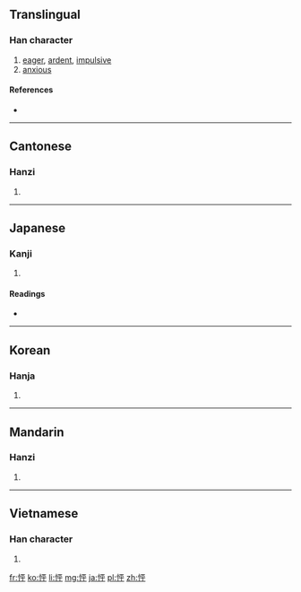 ==Translingual==

===Han character===
{{Han char|rn=61|rad=心|as=05|sn=8|four=9104<sub>9</sub>|canj=心一火十 (PMFJ)}}

# [[eager]], [[ardent]], [[impulsive]]
# [[anxious]]

====References====
* {{Han ref|kx=0381.220|dkj=10476|dj=0710.070|hdz=42284.090|uh=6026|ud=24614|bh=CC7B|bd=52347}}

----

==Cantonese==

===Hanzi===
{{yue-hanzi|jyut=ping1|y=ping1}}

# {{defn|lang=yue|sort=心05}}

----

==Japanese==

===Kanji===
{{ja-kanji|grade=|rs=心05}}

# {{defn|lang=ja|sort=心05}}

====Readings====
* {{ja-readings|on=[[ほう]] (hō), [[ひょう]] (hyō)|kun=}}

----

==Korean==

===Hanja===
{{ko-hanja|hangeul=평|eumhun=|rv=pyeong|mr=p'yŏng|y=phyeng}}

# {{defn|lang=ko|sort=心05}}

----

==Mandarin==

===Hanzi===
{{cmn-hanzi|pin=[[pēng]] ([[peng1]])|wg=p'eng<sup>1</sup>}}

# {{defn|lang=cmn|sort=心05}}

----

==Vietnamese==

===Han character===
{{vi-readings|rs=心05| hanviet = [[bừng]], [[bằn]], [[phạnh]], [[phanh]]}}

# {{defn|lang=vi|sort=心05}}

[[fr:怦]]
[[ko:怦]]
[[li:怦]]
[[mg:怦]]
[[ja:怦]]
[[pl:怦]]
[[zh:怦]]